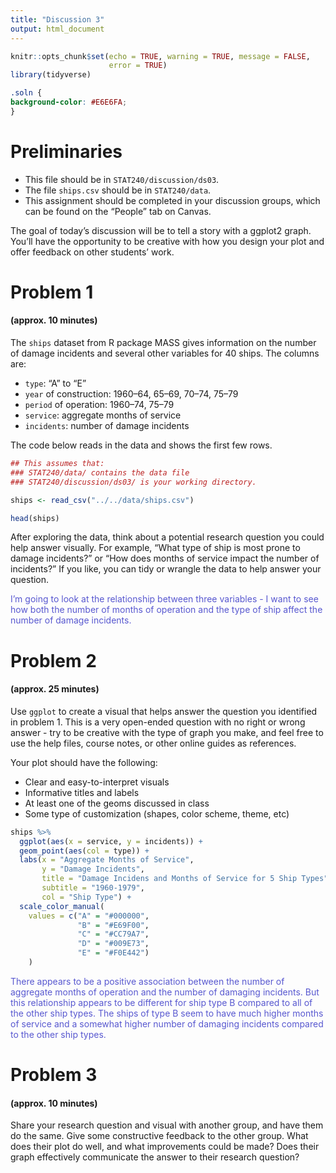 ```yaml
---
title: "Discussion 3"
output: html_document
---
```


```r
knitr::opts_chunk$set(echo = TRUE, warning = TRUE, message = FALSE,
                      error = TRUE)
library(tidyverse)
```

```css
.soln {
background-color: #E6E6FA;
}
```


# Preliminaries

- This file should be in `STAT240/discussion/ds03`.
- The file `ships.csv` should be in `STAT240/data`.
- This assignment should be completed in your discussion groups, which can be found on the "People" tab on Canvas.

The goal of today's discussion will be to tell a story with a ggplot2 graph.  You'll have the opportunity to be creative with how you design your plot and offer feedback on other students' work.


# Problem 1 
#### (approx. 10 minutes)

The `ships` dataset from R package MASS gives information on the number of damage incidents and several other variables for 40 ships. The columns are:

- `type`: "A" to "E"
- `year` of construction: 1960–64, 65–69, 70–74, 75–79
- `period` of operation: 1960–74, 75–79
- `service`: aggregate months of service
- `incidents`: number of damage incidents

The code below reads in the data and shows the first few rows.

```r
## This assumes that:
### STAT240/data/ contains the data file
### STAT240/discussion/ds03/ is your working directory.

ships <- read_csv("../../data/ships.csv")

head(ships)
```

After exploring the data, think about a potential research question you could help answer visually.  For example, "What type of ship is most prone to damage incidents?" or "How does months of service impact the number of incidents?"  If you like, you can tidy or wrangle the data to help answer your question.

<span style="color:#5858d0"> I'm going to look at the relationship between three variables - I want to see how both the number of months of operation and the type of ship affect the number of damage incidents. </span>


# Problem 2 
#### (approx. 25 minutes)

Use `ggplot` to create a visual that helps answer the question you identified in problem 1.  This is a very open-ended question with no right or wrong answer - try to be creative with the type of graph you make, and feel free to use the help files, course notes, or other online guides as references.

Your plot should have the following:

- Clear and easy-to-interpret visuals
- Informative titles and labels
- At least one of the geoms discussed in class
- Some type of customization (shapes, color scheme, theme, etc)

```r
ships %>%
  ggplot(aes(x = service, y = incidents)) +
  geom_point(aes(col = type)) +
  labs(x = "Aggregate Months of Service",
       y = "Damage Incidents",
       title = "Damage Incidens and Months of Service for 5 Ship Types",
       subtitle = "1960-1979",
       col = "Ship Type") +
  scale_color_manual(
    values = c("A" = "#000000",
               "B" = "#E69F00", 
               "C" = "#CC79A7",
               "D" = "#009E73", 
               "E" = "#F0E442")
    )
```

<span style="color:#5858d0"> There appears to be a positive association between the number of aggregate months of operation and the number of damaging incidents.  But this relationship appears to be different for ship type B compared to all of the other ship types.  The ships of type B seem to have much higher months of service and a somewhat higher number of damaging incidents compared to the other ship types. </span>

# Problem 3 
#### (approx. 10 minutes)

Share your research question and visual with another group, and have them do the same.  Give some constructive feedback to the other group.  What does their plot do well, and what improvements could be made?  Does their graph effectively communicate the answer to their research question?







